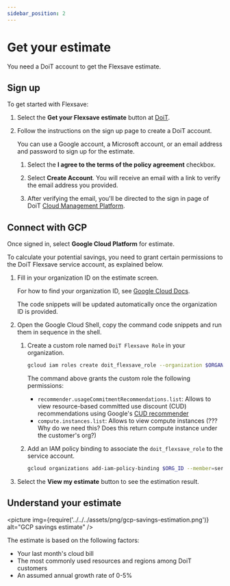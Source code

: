 ```yaml
---
sidebar_position: 2
---
```


# Get your estimate

You need a DoiT account to get the Flexsave estimate.

## Sign up

To get started with Flexsave:

1. Select the **Get your Flexsave estimate** button at [DoiT](https://app.doit-intl.com/signup/flexsave).

1. Follow the instructions on the sign up page to create a DoiT account.

   You can use a Google account, a Microsoft account, or an email address and password to sign up for the estimate.

   1. Select the **I agree to the terms of the policy agreement** checkbox.

   1. Select **Create Account**. You will receive an email with a link to verify the email address you provided.

   1. After verifying the email, you'll be directed to the sign in page of DoiT [Cloud Management Platform](https://app.doit-intl.com/login).

## Connect with GCP

Once signed in, select **Google Cloud Platform** for estimate.

To calculate your potential savings, you need to grant certain permissions to the DoiT Flexsave service account, as explained below.

1. Fill in your organization ID on the estimate screen.

   For how to find your organization ID, see [Google Cloud Docs](https://cloud.google.com/resource-manager/docs/creating-managing-organization#retrieving_your_organization_id).

   The code snippets will be updated automatically once the organization ID is provided.

1. Open the Google Cloud Shell, copy the command code snippets and run them in sequence in the shell.

   1. Create a custom role named `DoiT Flexsave Role` in your organization.

      ```bash
      gcloud iam roles create doit_flexsave_role --organization $ORGANIZATION_ID --title="DoiT Flexsave Role" --stage=GA --permissions=recommender.usageCommitmentRecommendations.list,compute.instances.list
      ```

      The command above grants the custom role the following permissions:

      - `recommender.usageCommitmentRecommendations.list`: Allows to view resource-based committed use discount (CUD) recommendations using Google's [CUD recommender](https://cloud.google.com/docs/cuds-recommender)
      - `compute.instances.list`: Allows to view compute instances (??? Why do we need this? Does this return compute instance under the customer's org?)

   1. Add an IAM policy binding to associate the `doit_flexsave_role` to the service account.

      ```bash
      gcloud organizations add-iam-policy-binding $ORG_ID --member=serviceAccount:$DoiT_service_account_email --role=organizations/$ORG_ID/roles/doit_flexsave_role
      ```

1. Select the **View my estimate** button to see the estimation result.

## Understand your estimate

<picture
  img={require('../../../assets/png/gcp-savings-estimation.png')}
  alt="GCP savings estimate"
/>

The estimate is based on the following factors:

- Your last month's cloud bill
- The most commonly used resources and regions among DoiT customers
- An assumed annual growth rate of 0-5%
